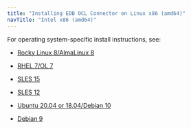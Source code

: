 ```yaml
---
title: "Installing EDB OCL Connector on Linux x86 (amd64)"
navTitle: "Intel x86 (amd64)"
---
```


For operating system-specific install instructions, see:

  - [Rocky Linux 8/AlmaLinux 8](01_ocl_connector14_rhel_variants8_x86)

  - [RHEL 7/OL 7](02_ocl_connector14_rhel_variants7_x86)
  - [SLES 15](03_ocl_connector14_sles15_x86)
  - [SLES 12](04_ocl_connector14_sles12_x86)
  - [Ubuntu 20.04 or 18.04/Debian 10](05_ocl_connector14_ubuntu18_20_deb10_x86)
  - [Debian 9](06_ocl_connector14_deb9_x86)

